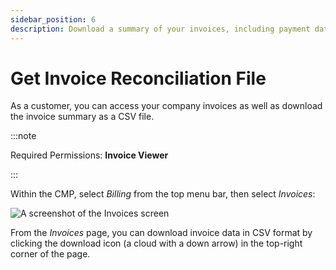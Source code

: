 ```yaml
---
sidebar_position: 6
description: Download a summary of your invoices, including payment dates, payment status and other details.
---
```


# Get Invoice Reconciliation File

As a customer, you can access your company invoices as well as download the invoice summary as a CSV file.

:::note

Required Permissions: **Invoice Viewer**

:::

Within the CMP, select _Billing_ from the top menu bar, then select _Invoices_:

![A screenshot of the _Invoices_ screen](../assets/png/cmp-invoices-screen.png)

From the _Invoices_ page, you can download invoice data in CSV format by clicking the download icon (a cloud with a down arrow) in the top-right corner of the page.

